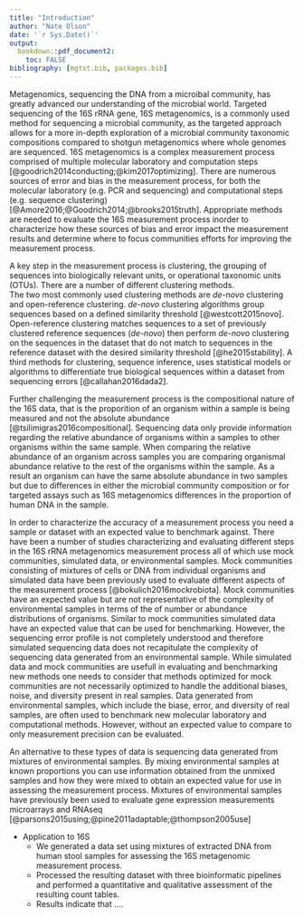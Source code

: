 ```yaml
---
title: "Introduction"
author: "Nate Olson"
date: '`r Sys.Date()`'
output:
  bookdown::pdf_document2: 
    toc: FALSE
bibliography: [mgtst.bib, packages.bib]
---
```


<!-- 
BMC Microbiome Submission https://microbiomejournal.biomedcentral.com/submission-guidelines/preparing-your-manuscript/methodology 
-->

Metagenomics, sequencing the DNA from a microibal community, has greatly advanced our understanding of the microbial world. 
Targeted sequencing of the 16S rRNA gene, 16S metagenomics, is a commonly used method for sequencing a microbial community, as the targeted approach allows for a more in-depth exploration of a microbial community taxonomic compositions compared to shotgun metagenomics where whole genomes are sequenced. 
16S metagenomics is a complex measurement process comprised of multiple molecular laboratory and computation steps [@goodrich2014conducting;@kim2017optimizing]. 
There are numerous sources of error and bias in the measurement process, for both the molecular laboratory (e.g. PCR and sequencing) and computational steps (e.g. sequence clustering) [@Amore2016;@Goodrich2014;@brooks2015truth]. 
Appropriate methods are needed to evaluate the 16S measurement process inorder to characterize how these sources of bias and error impact the measurement results and determine where to focus communities efforts for improving the measurement process.

A key step in the measurement process is clustering, the grouping of sequences into biologically relevant units, or operational taxonomic units (OTUs). 
There are a number of different clustering methods.  
The two most commonly used clustering methods are _de-novo_ clustering and open-reference clustering. 
_de-novo_ clustering algorithms group sequences based on a defined similarity threshold [@westcott2015novo]. 
Open-reference clustering matches sequences to a set of previously clustered reference sequences (_de-novo_) then perform _de-novo_ clustering on the sequences in the dataset that do not match to sequences in the reference dataset with the desired similarity threshold [@he2015stability]. 
A third methods for clustering, sequence inference, uses statistical models or algorithms to differentiate true biological sequences within a dataset from sequencing errors [@callahan2016dada2].  

Further challenging the measurement process is the compositional nature of the 16S data, that is the proporition of an organism within a sample is being measured and not the absolute abundance [@tsilimigras2016compositional]. 
Sequencing data only provide information regarding the relative abundance of organisms within a samples to other organisms within the same sample. 
When comparing the relative abundance of an organism across samples you are comparing organismal abundance relative to the rest of the organisms within the sample. 
As a result an organism can have the same absolute abundance in two samples but due to differences in either the microbial community composition or for targeted assays such as 16S metagenomics differences in the proportion of human DNA in the sample. 

In order to characterize the accuracy of a measurement process you need a sample or dataset with an expected value to benchmark against. 
There have been a number of studies characterizing and evaluating different steps in the 16S rRNA metagenomics measurement process all of which use mock communities, simulated data, or environmental samples. 
Mock communities consisting of mixtures of cells or DNA from individual organisms and simulated data have been previously used to evaluate different aspects of the measurement process [@bokulich2016mockrobiota]. 
Mock communities have an expected value but are not representative of the complexity of environmental samples in terms of the of number or abundance distributions of organisms. 
Similar to mock communities simulated data have an expected value that can be used for benchmarking. 
However, the sequencing error profile is not completely understood and therefore simulated sequencing data does not recapitulate the complexity of sequencing data generated from an environmental sample. 
While simulated data and mock communities are usefull in evaluating and benchmarking new methods one needs to consider that methods optimized for mock communities are not necessarily optimized to handle the additional biases,  noise, and diversity present in real samples. 
Data generated from environmental samples, which include the biase, error, and diversity of real samples, are often used to benchmark new molecular laboratory and computational methods. 
However, without an expected value to compare to only measurement precision can be evaluated.  

An alternative to these types of data is sequencing data generated from mixtures of environmental samples. 
By mixing environmental samples at known proportions you can use information obtained from the unmixed samples and how they were mixed to obtain an expected value for use in assessing the measurement process. 
Mixtures of environmental samples have previously been used to evaluate gene expression measurements microarrays and RNAseq [@parsons2015using;@pine2011adaptable;@thompson2005use]

- Application to 16S   
    + We generated a data set using mixtures of extracted DNA from human stool samples for assessing the 16S metagenomic measurement process.  
    + Processed the resulting dataset with three bioinformatic pipelines
 and performed a quantitative and qualitative assessment of the resulting count tables.  
    + Results indicate that .... 